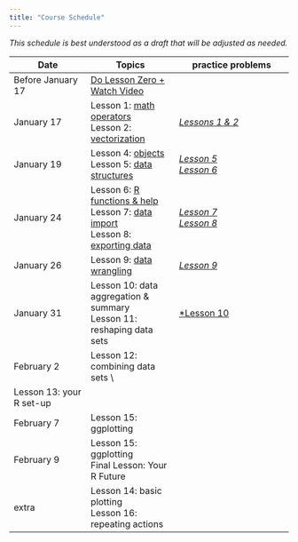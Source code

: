 ```yaml
---
title: "Course Schedule"
---
```


*This schedule is best understood as a draft that will be adjusted as needed.* 


| Date            |   Topics          |       practice problems |
|-----------------|-------------------|-------------------------|
| Before January 17 | [Do Lesson Zero + Watch Video](lessons/Lesson00.qmd) |    |
| January 17 | Lesson 1: [math operators](lessons/Lesson01.qmd)\
                  Lesson 2: [vectorization](lessons/Lesson02.qmd) |  [*Lessons 1 & 2*](practice/practice-A.qmd) |
| January 19 | Lesson 4: [objects](lessons/Lesson04.qmd)\
                  Lesson 5: [data structures](lessons/Lesson05.qmd) |    [*Lesson 5*](practice/practice-B.qmd) \
                                                                          [*Lesson 6*](practice/practice-C.qmd)  |
| January 24 | Lesson 6: [R functions & help](lessons/Lesson06.qmd)\
               Lesson 7: [data import](lessons/Lesson07.qmd) \
               Lesson 8: [exporting data](lessons/Lesson08.qmd) | [*Lesson 7*](practice/practice-D.qmd)\
                                                                  [*Lesson 8*](practice/practice-E.qmd) |
| January 26   | Lesson 9: [data wrangling](lessons/Lesson09.qmd) |  [*Lesson 9*](practice/practice-F.qmd)  |
| January 31  | Lesson 10: data aggregation & summary \
                Lesson 11: reshaping data sets |  [*Lesson 10](practice/practice-G.qmd) |
| February 2  | Lesson 12: combining data sets \ 
                Lesson 13: your R set-up |   |
| February 7  |  Lesson 15: ggplotting   |    |
| February 9  |  Lesson 15: ggplotting \
                 Final Lesson: Your R Future |    |
| extra     | Lesson 14: basic plotting \
              Lesson 16: repeating actions |    |


